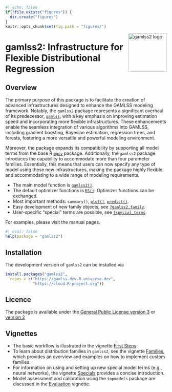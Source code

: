 <!-- README.md is generated from README.qmd via: quarto render README.qmd --to gfm -->

```r
#| echo: false
if(!file.exists("figures")) {
  dir.create("figures")
}
knitr::opts_chunk$set(fig.path = "figures/")
```

<img src="https://gamlss-dev.github.io/gamlss2/gamlss2.png" align="right" alt="gamlss2 logo" width="120" />

# gamlss2: Infrastructure for Flexible Distributional Regression

## Overview

The primary purpose of this package is to facilitate the creation of advanced infrastructures
designed to enhance the GAMLSS modeling framework. Notably, the `gamlss2` package represents a
significant overhaul of its predecessor, [`gamlss`](https://cran.r-project.org/package=gamlss),
with a key emphasis on improving estimation
speed and incorporating more flexible infrastructures. These enhancements enable the seamless
integration of various algorithms into GAMLSS, including gradient boosting, Bayesian estimation,
regression trees, and forests, fostering a more versatile and powerful modeling environment.

Moreover, the package expands its compatibility by supporting all model terms from the base
R [`mgcv`](https://cran.r-project.org/package=mgcv) package. Additionally, the `gamlss2` package
introduces the capability to accommodate more than four parameter families. Essentially, this
means that users can now specify any type of model using these new infrastructures, making the
package highly flexible and accommodating to a wide range of modeling requirements.

* The main model function is [`gamlss2()`](https://gamlss-dev.github.io/gamlss2/man/gamlss2.html).
* The default optimizer functions is [`RS()`](https://gamlss-dev.github.io/gamlss2/man/RS_CG.html). Optimizer functions can be exchanged.
* Most important methods: `summary()`, [`plot()`](https://gamlss-dev.github.io/gamlss2/man/plots.html), [`predict()`](https://gamlss-dev.github.io/gamlss2/man/predict.gamlss2.html).
* Easy development of new family objects, see [`?gamlss2,family`](https://gamlss-dev.github.io/gamlss2/man/gamlss2.family.html).
* User-specific "special" terms are possible, see [`?special_terms`](https://gamlss-dev.github.io/gamlss2/man/special_terms.html).

For examples, please visit the manual pages.

```r
#| eval: false
help(package = "gamlss2")
```

## Installation

The development version of `gamlss2` can be installed via

```r
install.packages("gamlss2",
  repos = c("https://gamlss-dev.R-universe.dev",
            "https://cloud.R-project.org"))
```

## Licence

The package is available under the
[General Public License version 3](https://www.gnu.org/licenses/gpl-3.0.html)
or [version 2](https://www.gnu.org/licenses/old-licenses/gpl-2.0.html)

## Vignettes

* The basic workflow is illustrated in the vignette [First Steps](https://gamlss-dev.github.io/gamlss2/vignettes/firststeps.html).
* To learn about distribution families in `gamlss2`, see the vignette
  [Families](https://gamlss-dev.github.io/gamlss2/vignettes/families.html),
  which provides an overview and examples on how to implement custom families.
* For information on using and setting up new special model terms
  (e.g., neural networks), the vignette
  [Specials](https://gamlss-dev.github.io/gamlss2/vignettes/specials.html)
  provides a concise introduction.
* Model assessment and calibration using the `topmodels` package are
  discussed in the
  [Evaluation](https://gamlss-dev.github.io/gamlss2/vignettes/evaluation.html) 
  vignette.

